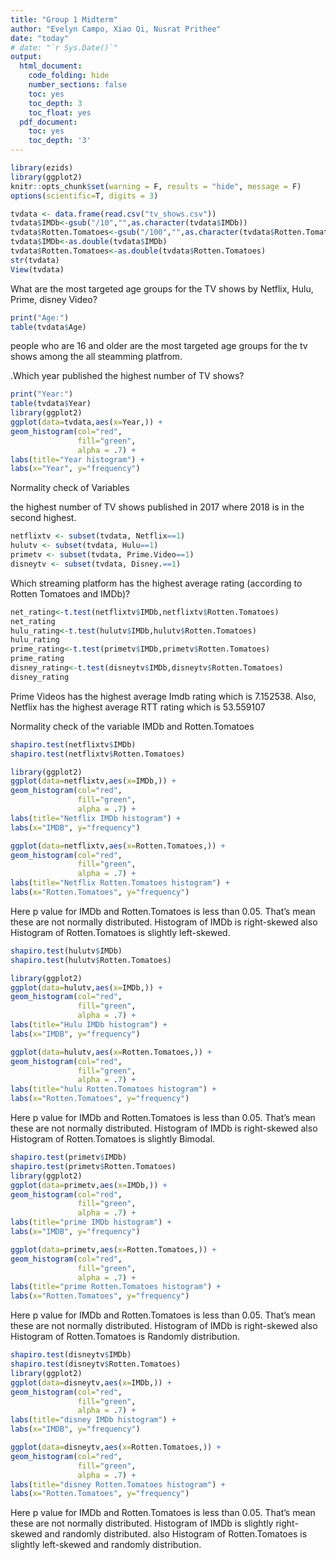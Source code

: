 ```yaml
---
title: "Group 1 Midterm"
author: "Evelyn Campo, Xiao Qi, Nusrat Prithee"
date: "today"
# date: "`r Sys.Date()`"
output:
  html_document:
    code_folding: hide
    number_sections: false
    toc: yes
    toc_depth: 3
    toc_float: yes
  pdf_document:
    toc: yes
    toc_depth: '3'
---
```


```r
library(ezids)
library(ggplot2)
knitr::opts_chunk$set(warning = F, results = "hide", message = F)
options(scientific=T, digits = 3) 
```


```r

tvdata <- data.frame(read.csv("tv_shows.csv"))
tvdata$IMDb<-gsub("/10","",as.character(tvdata$IMDb))
tvdata$Rotten.Tomatoes<-gsub("/100","",as.character(tvdata$Rotten.Tomatoes))
tvdata$IMDb<-as.double(tvdata$IMDb)
tvdata$Rotten.Tomatoes<-as.double(tvdata$Rotten.Tomatoes)
str(tvdata)
View(tvdata)


```

What are the most targeted age groups for the TV shows by Netflix, Hulu, Prime, disney
Video? 

```r

print("Age:")
table(tvdata$Age)

```
 people who are 16 and older are the most targeted age groups for the tv shows among the all steamming platfrom.

.Which year published the highest number of TV shows? 
```r
print("Year:")
table(tvdata$Year)
library(ggplot2)
ggplot(data=tvdata,aes(x=Year,)) + 
geom_histogram(col="red", 
               fill="green", 
               alpha = .7) + 
labs(title="Year histogram") +
labs(x="Year", y="frequency")

```
Normality check of Variables

the highest number of TV shows published in 2017 where 2018 is in the second highest.
```r

netflixtv <- subset(tvdata, Netflix==1)
hulutv <- subset(tvdata, Hulu==1)
primetv <- subset(tvdata, Prime.Video==1)
disneytv <- subset(tvdata, Disney.==1)

```

Which streaming platform has the highest average rating (according to Rotten 
Tomatoes and IMDb)? 

```r
net_rating<-t.test(netflixtv$IMDb,netflixtv$Rotten.Tomatoes)
net_rating
hulu_rating<-t.test(hulutv$IMDb,hulutv$Rotten.Tomatoes)
hulu_rating
prime_rating<-t.test(primetv$IMDb,primetv$Rotten.Tomatoes)
prime_rating
disney_rating<-t.test(disneytv$IMDb,disneytv$Rotten.Tomatoes)
disney_rating
```
 Prime Videos has the highest average Imdb rating  which is 7.152538. Also, Netflix has the highest average RTT rating  which is 53.559107
 
Normality check of the variable IMDb and Rotten.Tomatoes
```r
shapiro.test(netflixtv$IMDb)
shapiro.test(netflixtv$Rotten.Tomatoes)

library(ggplot2)
ggplot(data=netflixtv,aes(x=IMDb,)) + 
geom_histogram(col="red", 
               fill="green", 
               alpha = .7) + 
labs(title="Netflix IMDb histogram") +
labs(x="IMDB", y="frequency")

ggplot(data=netflixtv,aes(x=Rotten.Tomatoes,)) + 
geom_histogram(col="red", 
               fill="green", 
               alpha = .7) + 
labs(title="Netflix Rotten.Tomatoes histogram") +
labs(x="Rotten.Tomatoes", y="frequency")


```
Here p value for IMDb and Rotten.Tomatoes is less than 0.05. That's mean these are not normally distributed. Histogram of IMDb is right-skewed also Histogram of Rotten.Tomatoes is slightly left-skewed.
```r
shapiro.test(hulutv$IMDb)
shapiro.test(hulutv$Rotten.Tomatoes)

library(ggplot2)
ggplot(data=hulutv,aes(x=IMDb,)) + 
geom_histogram(col="red", 
               fill="green", 
               alpha = .7) + 
labs(title="Hulu IMDb histogram") +
labs(x="IMDB", y="frequency")

ggplot(data=hulutv,aes(x=Rotten.Tomatoes,)) + 
geom_histogram(col="red", 
               fill="green", 
               alpha = .7) + 
labs(title="hulu Rotten.Tomatoes histogram") +
labs(x="Rotten.Tomatoes", y="frequency")

```
Here p value for IMDb and Rotten.Tomatoes is less than 0.05. That's mean these are not normally distributed. Histogram of IMDb is right-skewed also Histogram of Rotten.Tomatoes is slightly Bimodal.
```r
shapiro.test(primetv$IMDb)
shapiro.test(primetv$Rotten.Tomatoes)
library(ggplot2)
ggplot(data=primetv,aes(x=IMDb,)) + 
geom_histogram(col="red", 
               fill="green", 
               alpha = .7) + 
labs(title="prime IMDb histogram") +
labs(x="IMDB", y="frequency")

ggplot(data=primetv,aes(x=Rotten.Tomatoes,)) + 
geom_histogram(col="red", 
               fill="green", 
               alpha = .7) + 
labs(title="prime Rotten.Tomatoes histogram") +
labs(x="Rotten.Tomatoes", y="frequency")

```
Here p value for IMDb and Rotten.Tomatoes is less than 0.05. That's mean these are not normally distributed. Histogram of IMDb is right-skewed also Histogram of Rotten.Tomatoes is Randomly distribution.

```r
shapiro.test(disneytv$IMDb)
shapiro.test(disneytv$Rotten.Tomatoes)
library(ggplot2)
ggplot(data=disneytv,aes(x=IMDb,)) + 
geom_histogram(col="red", 
               fill="green", 
               alpha = .7) + 
labs(title="disney IMDb histogram") +
labs(x="IMDB", y="frequency")

ggplot(data=disneytv,aes(x=Rotten.Tomatoes,)) + 
geom_histogram(col="red", 
               fill="green", 
               alpha = .7) + 
labs(title="disney Rotten.Tomatoes histogram") +
labs(x="Rotten.Tomatoes", y="frequency")

```
Here p value for IMDb and Rotten.Tomatoes is less than 0.05. That's mean these are not normally distributed. Histogram of IMDb is slightly right-skewed and randomly distributed. also Histogram of Rotten.Tomatoes is slightly left-skewed and randomly distribution.